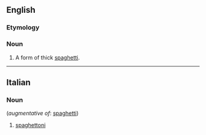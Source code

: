 ==English==

===Etymology===
{{uder|en|it|-}}

===Noun===
{{en-noun|-}}

# A form of thick [[spaghetti]].

----

==Italian==

===Noun===
{{it-noun|m-p}} (''augmentative of'': [[spaghetti]])

# [[spaghettoni#English|spaghettoni]]
